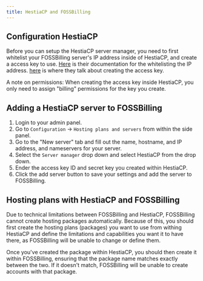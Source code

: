 ```yaml
---
title: HestiaCP and FOSSBilling
---
```


## Configuration HestiaCP

Before you can setup the HestiaCP server manager, you need to first whitelist your FOSSBilling server's IP address inside of HestiaCP, and create a access key to use.
[Here](https://development.hestiacp.com/docs/server-administration/rest-api.html#i-m-unable-to-connect-to-the-api) is their documentation for the whitelisting the IP address. 
[here](https://development.hestiacp.com/docs/user-guide/account.html#api-access-keys) is where they talk about creating the access key.

A note on permissions: When creating the access key inside HestiaCP, you only need to assign "billing" permissions for the key you create.

## Adding a HestiaCP server to FOSSBilling
1. Login to your admin panel.
2. Go to `Configuration` -> `Hosting plans and servers` from within the side panel.
3. Go to the "New server" tab and fill out the name, hostname, and IP address, and nameservers for your server.
4. Select the `Server manager` drop down and select HestiaCP from the drop down.
5. Ender the access key ID and secret key you created within HestiaCP.
6. Click the add server button to save your settings and add the server to FOSSBilling.

## Hosting plans with HestiaCP and FOSSBilling

Due to technical limitations between FOSSBilling and HestiaCP, FOSSBilling cannot create hosting packages automatically.
Because of this, you should first create the hosting plans (packages) you want to use from withing HestiaCP and define the limitations and capabilities you want it to have there, as FOSSBilling will be unable to change or define them.

Once you've created the package within HestiaCP, you should then create it within FOSSBilling, ensuring that the package name matches exactly between the two. If it doesn't match, FOSSBilling will be unable to create accounts with that package.
